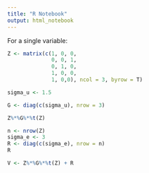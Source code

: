 ```yaml
---
title: "R Notebook"
output: html_notebook
---
```


For a single variable: 

```r
Z <- matrix(c(1, 0, 0,
              0, 0, 1,
              0, 1, 0,
              1, 0, 0, 
              1, 0,0), ncol = 3, byrow = T)

sigma_u <- 1.5

G <- diag(c(sigma_u), nrow = 3)

Z%*%G%*%t(Z)
```

```r
n <- nrow(Z)
sigma_e <- 3
R <- diag(c(sigma_e), nrow = n)
R
```

```r
V <- Z%*%G%*%t(Z) + R
```

